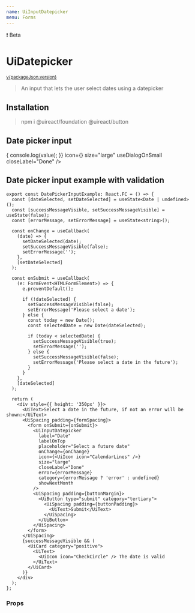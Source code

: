 ```yaml
---
name: UiInputDatepicker
menu: Forms
---
```






<UiBadge category="warning">❗️ Beta</UiBadge>

# UiDatepicker

<sup>
  <a href="https://github.com/inavac182/ui-react/blob/main/packages/COMPONENT-NAME/" target="_blank">
    v{packageJson.version}
  </a>
</sup>

> An input that lets the user select dates using a datepicker

## Installation

> npm i @uireact/foundation @uireact/button

## Date picker input

<Playground>
  <div style={{ height: '350px' }}>
    <UiInputDatepicker
      label="Date"
      labelOnTop
      placeholder="Select the date"
      onChange={(value) => {
        console.log(value);
      }}
      icon={<UiIcon icon="CalendarLines" />}
      size="large"
      useDialogOnSmall
      closeLabel="Done"
    />
  </div>
</Playground>

## Date picker input example with validation

<Playground>
  <DatePickerInputExample />
</Playground>

```tsx
export const DatePickerInputExample: React.FC = () => {
  const [dateSelected, setDateSelected] = useState<Date | undefined>();
  const [successMessageVisible, setSuccessMessageVisible] = useState(false);
  const [errorMessage, setErrorMessage] = useState<string>();

  const onChange = useCallback(
    (date) => {
      setDateSelected(date);
      setSuccessMessageVisible(false);
      setErrorMessage('');
    },
    [setDateSelected]
  );

  const onSubmit = useCallback(
    (e: FormEvent<HTMLFormElement>) => {
      e.preventDefault();

      if (!dateSelected) {
        setSuccessMessageVisible(false);
        setErrorMessage('Please select a date');
      } else {
        const today = new Date();
        const selectedDate = new Date(dateSelected);

        if (today < selectedDate) {
          setSuccessMessageVisible(true);
          setErrorMessage('');
        } else {
          setSuccessMessageVisible(false);
          setErrorMessage('Please select a date in the future');
        }
      }
    },
    [dateSelected]
  );

  return (
    <div style={{ height: '350px' }}>
      <UiText>Select a date in the future, if not an error will be shown:</UiText>
      <UiSpacing padding={formSpacing}>
        <form onSubmit={onSubmit}>
          <UiInputDatepicker
            label="Date"
            labelOnTop
            placeholder="Select a future date"
            onChange={onChange}
            icon={<UiIcon icon="CalendarLines" />}
            size="large"
            closeLabel="Done"
            error={errorMessage}
            category={errorMessage ? 'error' : undefined}
            showNextMonth
          />
          <UiSpacing padding={buttonMargin}>
            <UiButton type="submit" category="tertiary">
              <UiSpacing padding={buttonPadding}>
                <UiText>Submit</UiText>
              </UiSpacing>
            </UiButton>
          </UiSpacing>
        </form>
      </UiSpacing>
      {successMessageVisible && (
        <UiCard category="positive">
          <UiText>
            <UiIcon icon="CheckCircle" /> The date is valid
          </UiText>
        </UiCard>
      )}
    </div>
  );
};
```

### Props

<Props of={UiInputDatepicker} />
